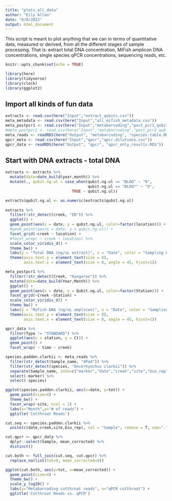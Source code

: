 ```yaml
---
title: "plots_all_data"
author: "Eily Allan"
date: "6/8/2022"
output: html_document
---
```


This script is meant to plot anything that we can in terms of quantitative data, measured or derived, from all the different stages of sample processing. That is: extract total DNA concentration, MiFish amplicon DNA concentrations, single species qPCR concentrations, sequencing reads, etc. 

```r
knitr::opts_chunk$set(echo = TRUE)

library(here)
library(tidyverse)
library(clock)
library(ggplot2)
```

## Import all kinds of fun data

```r
extracts <- read.csv(here("Input","extract_qubits.csv"))
meta_metadata <- read.csv(here("Input","all_mifish_metadata.csv"))
meta_postpcr1 <- read.csv(here("Input","metabarcoding","post_pcr1_qubit.csv"))
#meta_postpcr2 <- read.csv(here("Input","metabarcoding","post_pcr2_qubit.csv"))
meta_reads <- readRDS(here("Output", "metabarcoding", "species.table.RDS"))
qpcr_meta <- read.csv(here("Input","qpcr","qpcr.dilutions.csv"))
qpcr_data <- readRDS(here("Output", "qpcr", "qpcr_only_results.RDS"))

```

## Start with DNA extracts - total DNA

```r

extracts <- extracts %>% 
  mutate(date=date_build(year,month)) %>% 
  mutate(., qubit.ng.ul = case_when(qubit.ng.ul == "BLOQ" ~ "0",
                                    qubit.ng.ul == "BLOQ*" ~ "0",
                             TRUE ~ qubit.ng.ul)) 

extracts$qubit.ng.ul <- as.numeric(extracts$qubit.ng.ul)
  
extracts %>% 
  filter(!str_detect(creek, "EB")) %>%
  ggplot() +
  geom_point(aes(x = date, y = qubit.ng.ul, color=factor(location))) +
  #geom_point(aes(x = date, y = qubit.ng.ul)) +
  facet_grid(~creek ~ location) +
  #facet_wrap( ~ creek ~ location) %>% 
  scale_color_viridis_d() +
  theme_bw() +  
  labs(y = "Total DNA (ng/uL extract)", x = "Date", color = "Sampling Location") + 
  theme(axis.text.y = element_text(size = 8),
        axis.text.x = element_text(size = 8, angle = 45, hjust=1))

```

```r

meta_postpcr1 %>% 
  filter(!str_detect(Creek, "Kangaroo")) %>%
  mutate(date=date_build(Year,Month)) %>%
  ggplot() +
  geom_point(aes(x = date, y = Qubit.ng.ul, color=factor(Station))) +
  facet_grid(~Creek ~Station) +
  scale_color_viridis_d() +
  theme_bw() +  
  labs(y = "MiFish DNA (ng/uL amplicon)", x = "Date", color = "Sampling Location") + 
  theme(axis.text.y = element_text(size = 8),
        axis.text.x = element_text(size = 8, angle = 45, hjust=1))

```

```r

qpcr_data %>%
  filter(Type != "STANDARD") %>%
  ggplot(aes(x = station, y = Ct)) +
  geom_point() +
  facet_wrap( ~ time ~ creek)

```

```r

species.padden.clarkii <- meta_reads %>% 
  filter(str_detect(Sample_name, "4Pad")) %>% 
  filter(str_detect(species, "Oncorhynchus clarkii")) %>% 
  separate(Sample_name, into=c("marker","date","creek","site","bio_rep"), remove = TRUE) %>% 
  select(-marker) %>% 
  select(-species) 

ggplot(species.padden.clarkii, aes(x=date, y=tot)) +
  geom_point(size=4) +
  theme_bw() +
  facet_wrap(~site, ncol = 1) +
  labs(x="Month",y="# of reads") +
  ggtitle('Cutthroat Reads')


```

```r

cut.seq <- species.padden.clarkii %>% 
  unite(c(date,creek,site,bio_rep), col = "Sample", remove = T, sep=".") 

cut.qpcr <- qpcr_data %>% 
  dplyr::select(Sample, mean_corrected) %>% 
  distinct() 

cut.both <- full_join(cut.seq, cut.qpcr) %>% 
  replace_na(list(tot=0, mean_corrected=0))

ggplot(cut.both, aes(y=tot, x=mean_corrected)) +
  geom_point(size=4) +
  theme_bw() +
  scale_y_log10() +
  labs(y="Metabarcoding cutthroat reads", x="qPCR cutthroat") +
  ggtitle('Cutthroat Reads vs. qPCR')


```
